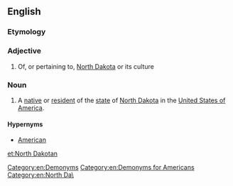 ==English==

===Etymology===
{{suffix|North Dakota|an|lang=en}}

===Adjective===
{{en-adj|-}}

# Of, or pertaining to, [[North Dakota]] or its culture

===Noun===
{{en-noun|head=[[North]] [[Dakotan]]}}

# A [[native]] or [[resident]] of the [[state]] of [[North Dakota]] in the [[United States of America]].

====Hypernyms====
* [[American]]

[[Category:en:Demonyms]]
[[Category:en:Demonyms for Americans]]
[[Category:en:North Da\]]

[[et:North Dakotan]]